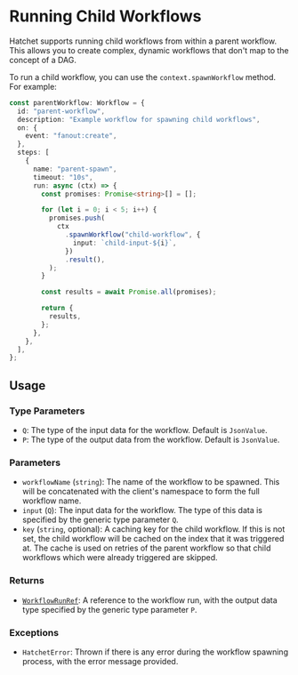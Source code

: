 # Running Child Workflows

Hatchet supports running child workflows from within a parent workflow. This allows you to create complex, dynamic workflows that don't map to the concept of a DAG.

To run a child workflow, you can use the `context.spawnWorkflow` method. For example:

```ts filename="child-workflow.ts" copy
const parentWorkflow: Workflow = {
  id: "parent-workflow",
  description: "Example workflow for spawning child workflows",
  on: {
    event: "fanout:create",
  },
  steps: [
    {
      name: "parent-spawn",
      timeout: "10s",
      run: async (ctx) => {
        const promises: Promise<string>[] = [];

        for (let i = 0; i < 5; i++) {
          promises.push(
            ctx
              .spawnWorkflow("child-workflow", {
                input: `child-input-${i}`,
              })
              .result(),
          );
        }

        const results = await Promise.all(promises);

        return {
          results,
        };
      },
    },
  ],
};
```

## Usage

### Type Parameters

- `Q`: The type of the input data for the workflow. Default is `JsonValue`.
- `P`: The type of the output data from the workflow. Default is `JsonValue`.

### Parameters

- `workflowName` (`string`): The name of the workflow to be spawned. This will be concatenated with the client's namespace to form the full workflow name.
- `input` (`Q`): The input data for the workflow. The type of this data is specified by the generic type parameter `Q`.
- `key` (`string`, optional): A caching key for the child workflow. If this is not set, the child workflow will be cached on the index that it was triggered at. The cache is used on retries of the parent workflow so that child workflows which were already triggered are skipped.

### Returns

- [`WorkflowRunRef`](./get-workflow-results): A reference to the workflow run, with the output data type specified by the generic type parameter `P`.

### Exceptions

- `HatchetError`: Thrown if there is any error during the workflow spawning process, with the error message provided.
